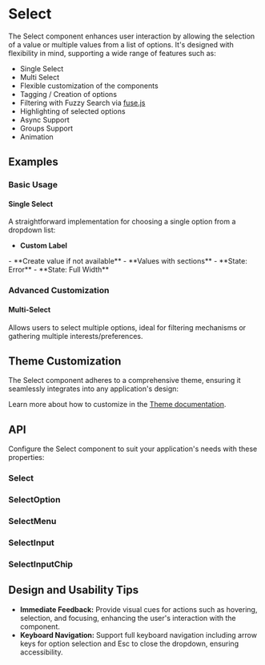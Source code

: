 
<Meta of={SingleSelectStories} />
<Meta of={MultiSelectStories} />

# Select
The Select component enhances user interaction by allowing the selection of a value or multiple values from a list of options.
It's designed with flexibility in mind, supporting a wide range of features such as:

- Single Select
- Multi Select
- Flexible customization of the components
- Tagging / Creation of options
- Filtering with Fuzzy Search via [fuse.js](https://github.com/reaviz/react-use-fuzzy)
- Highlighting of selected options
- Async Support
- Groups Support
- Animation

## Examples
### Basic Usage
#### Single Select
A straightforward implementation for choosing a single option from a dropdown list:
<ToggleCanvas of={SingleSelectStories.Basic} storybook="components-form-select-single--basic" />
- **Custom Label**
<ToggleCanvas of={SingleSelectStories.CustomLabels} storybook="components-form-select-single--custom-labels" />
- **Create value if not available**
<ToggleCanvas of={SingleSelectStories.Createable} storybook="components-form-select-single--createable" />
- **Values with sections**
<ToggleCanvas of={SingleSelectStories.Groups} storybook="components-form-select-single--groups" />
- **State: Error**
<ToggleCanvas of={SingleSelectStories.Error} storybook="components-form-select-single--error" />
- **State: Full Width**
<ToggleCanvas of={SingleSelectStories.FluidWidth} storybook="components-form-select-single--fluid-width" />

### Advanced Customization
#### Multi-Select
Allows users to select multiple options, ideal for filtering mechanisms or gathering multiple interests/preferences.
<ToggleCanvas of={MultiSelectStories.Basic} storybook="components-form-select-multi--basic" />

## Theme Customization
The Select component adheres to a comprehensive theme, ensuring it seamlessly integrates into any application's design:

<ThemeRender theme={selectTheme} />

Learn more about how to customize in the [Theme documentation](/docs/theme/getting-started).

## API
Configure the Select component to suit your application's needs with these properties:
### Select
<PropsTable name="Select" />

### SelectOption
<PropsTable name="SelectOption" />

### SelectMenu
<PropsTable name="SelectMenu" />

### SelectInput
<PropsTable name="SelectInput" />

### SelectInputChip
<PropsTable name="SelectInputChip" />

## Design and Usability Tips

- **Immediate Feedback:** Provide visual cues for actions such as hovering, selection, and focusing, enhancing the user's interaction with the component.
- **Keyboard Navigation:** Support full keyboard navigation including arrow keys for option selection and Esc to close the dropdown, ensuring accessibility.
